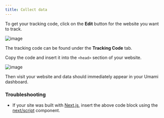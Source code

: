 ```yaml
---
title: Collect data
---
```


To get your tracking code, click on the **Edit** button for the website you want to track.

![image](/images/cloud/website-edit.png)

The tracking code can be found under the **Tracking Code** tab.

Copy the code and insert it into the `<head>` section of your website.

![image](/images/cloud/website-tracking-code.png)

Then visit your website and data should immediately appear in your Umami dashboard.

### Troubleshooting

- If your site was built with [Next.js](https://nextjs.org/), insert the above code block using the [next/script](https://nextjs.org/docs/app/api-reference/components/script) component.
